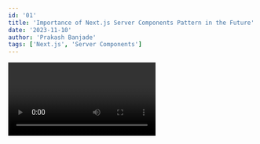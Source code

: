 ```yaml
---
id: '01'
title: 'Importance of Next.js Server Components Pattern in the Future'
date: '2023-11-10'
author: 'Prakash Banjade'
tags: ['Next.js', 'Server Components']
---
```


<Video url="https://res.cloudinary.com/dbj0ffzhn/video/upload/v1699802787/yumbzkabpuju4kejso3z.mp4" />

## Introduction

In the ever-evolving world of web development, staying ahead of the curve is essential. One of the trends that has gained significant traction in recent times is the Next.js Server Components pattern. This article explores the importance of the Next.js Server Components pattern in shaping the future of web development.

## What Are Next.js Server Components?

Next.js Server Components are a powerful feature that enables developers to build more dynamic and interactive web applications. Unlike traditional server-rendered applications, Server Components allow for parts of a page to be updated on the server and sent to the client as needed. This offers a range of benefits, such as improved performance and a more responsive user experience.

## Importance of Server Components

### 1. Improved Performance

With Server Components, you can dynamically load and update parts of a page without a full page reload. This not only leads to faster load times but also a more fluid user experience. Server Components are particularly effective in scenarios where certain parts of a page need to be updated frequently without disturbing the rest of the content.

### 2. Enhanced Scalability

Scalability is a crucial consideration for web applications. Next.js Server Components enable you to distribute the rendering and data fetching work to different parts of your server or even external servers. This means you can scale your application more efficiently, handling higher traffic and providing a consistent experience to your users.

### 3. Improved Developer Experience

Server Components simplify the development process by allowing you to build applications with a more modular and component-based approach. This can lead to cleaner, more maintainable code. Additionally, it enables developers to work on different parts of a page independently, improving collaboration and reducing development bottlenecks.

<CustomImage src="https://res.cloudinary.com/dbj0ffzhn/image/upload/v1699802785/lephdkssnachn1jh6jpv.webp" />

## Future Implications

The adoption of the Next.js Server Components pattern is not limited to just improving the current state of web applications. It has far-reaching implications for the future of web development:

### 1. Real-time Interactivity

As web applications become more complex and require real-time updates, Server Components will play a critical role in delivering a seamless experience to users. They allow for real-time interactivity without sacrificing performance.

### 2. Serverless Architectures

Server Components can be deployed on serverless platforms, making it easier to build and scale applications without worrying about server management. This aligns well with the trend towards serverless architectures, making development more efficient and cost-effective.

### 3. Progressive Web Apps (PWAs)

Server Components can enhance the development of Progressive Web Apps by enabling more dynamic content updates and faster loading times. PWAs are likely to become the standard for web applications, and Server Components can help achieve these goals.

## Conclusion

The Next.js Server Components pattern is a significant leap forward in web development, offering improved performance, scalability, and a better developer experience. Its implications for the future are promising, making it a crucial technology for developers to embrace. As web applications continue to evolve, Server Components will be at the forefront of delivering dynamic and responsive user experiences.
